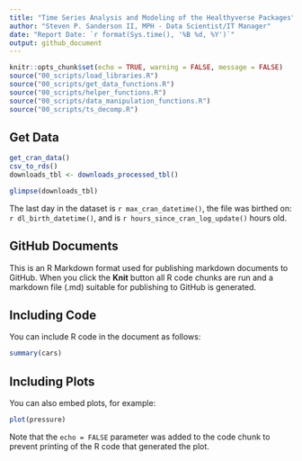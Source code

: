 ```yaml
---
title: "Time Series Analysis and Modeling of the Healthyverse Packages"
author: "Steven P. Sanderson II, MPH - Data Scientist/IT Manager"
date: "Report Date: `r format(Sys.time(), '%B %d, %Y')`"
output: github_document
---
```


```r
knitr::opts_chunk$set(echo = TRUE, warning = FALSE, message = FALSE)
source("00_scripts/load_libraries.R")
source("00_scripts/get_data_functions.R")
source("00_scripts/helper_functions.R")
source("00_scripts/data_manipulation_functions.R")
source("00_scripts/ts_decomp.R")
```

## Get Data

```r
get_cran_data()
csv_to_rds()
downloads_tbl <- downloads_processed_tbl()

glimpse(downloads_tbl)
```

The last day in the dataset is `r max_cran_datetime()`, the file was birthed on:
`r dl_birth_datetime()`, and is `r hours_since_cran_log_update()` hours old.

## GitHub Documents

This is an R Markdown format used for publishing markdown documents to GitHub. When you click the **Knit** button all R code chunks are run and a markdown file (.md) suitable for publishing to GitHub is generated.

## Including Code

You can include R code in the document as follows:

```r
summary(cars)
```

## Including Plots

You can also embed plots, for example:

```r
plot(pressure)
```

Note that the `echo = FALSE` parameter was added to the code chunk to prevent printing of the R code that generated the plot.
